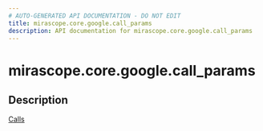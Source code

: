 ```yaml
---
# AUTO-GENERATED API DOCUMENTATION - DO NOT EDIT
title: mirascope.core.google.call_params
description: API documentation for mirascope.core.google.call_params
---
```


# mirascope.core.google.call_params

<ApiType type="Module" />

## Description

<Info title="Usage">

[Calls](/docs/mirascope/learn/calls#provider-specific-parameters)

</Info>


